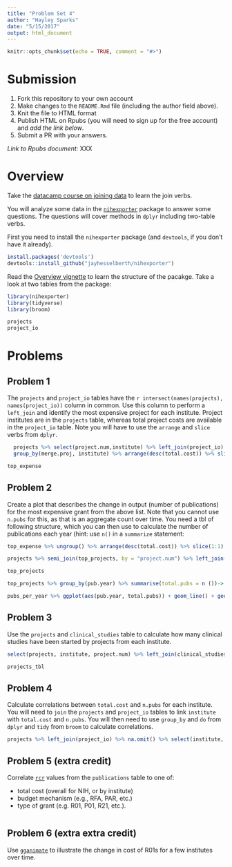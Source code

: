 ```yaml
---
title: "Problem Set 4"
author: "Hayley Sparks"
date: "5/15/2017"
output: html_document
---
```


```r
knitr::opts_chunk$set(echo = TRUE, comment = "#>")
```

# Submission

1. Fork this repository to your own account
1. Make changes to the `README.Rmd` file (including the author field above).
1. Knit the file to HTML format
1. Publish HTML on Rpubs (you will need to sign up for the free account) and *add the link below*.
1. Submit a PR with your answers.

*Link to Rpubs document:* XXX

# Overview

Take the [datacamp course on joining data](https://www.datacamp.com/courses/joining-data-in-r-with-dplyr) to learn the join verbs.

You will analyze some data in the [`nihexporter`](https://github.com/jayhesselberth/nihexporter) package to answer some questions. The questions will cover methods in `dplyr` including two-table verbs.

First you need to install the `nihexporter` package (and `devtools`, if you don't have it already).

```r
install.packages('devtools')
devtools::install_github("jayhesselberth/nihexporter")
```

Read the [Overview vignette](http://jayhesselberth.github.io/nihexporter/articles/nihexporter.html) to learn the structure of the pacakge. Take a look at two tables from the package:

```r
library(nihexporter)
library(tidyverse)
library(broom)

projects
project_io
```

# Problems

## Problem 1

The `projects` and `project_io` tables have the `r intersect(names(projects), names(project_io))` column in common. Use this column to perform a `left_join` and identify the most expensive project for each institute. Project institutes are in the `projects` table, whereas total project costs are available in the `project_io` table. Note you will have to use the `arrange` and `slice` verbs from `dplyr`.

```r
  projects %>% select(project.num,institute) %>% left_join(project_io) %>% select(project.num, institute, total.cost) -> merge.proj
  group_by(merge.proj, institute) %>% arrange(desc(total.cost)) %>% slice(1:1) -> top_expense

top_expense
```

## Problem 2

Create a plot that describes the change in output (number of publications) for the most expensive grant from the above list. Note that you cannot use `n.pubs` for this, as that is an aggregate count over time. You need a tbl of following structure, which you can then use to calculate the number of publications each year (hint: use `n()` in a `summarize` statement:

```r
top_expense %>% ungroup() %>% arrange(desc(total.cost)) %>% slice(1:1) -> top_projects

projects %>% semi_join(top_projects, by = "project.num") %>% left_join(publinks) %>% left_join(publications) %>% select(project.num, pub.year, fy.cost, pmid) %>% na.omit() -> top_projects

top_projects
```

```r
top_projects %>% group_by(pub.year) %>% summarise(total.pubs = n ())-> pubs_per_year

pubs_per_year %>% ggplot(aes(pub.year, total.pubs)) + geom_line() + geom_point() + theme_bw()
```

## Problem 3

Use the `projects` and `clinical_studies` table to calculate how many clinical studies have been started by projects from each institute.

```r
select(projects, institute, project.num) %>% left_join(clinical_studies) %>% na.omit() %>% select(institute, project.num, trial.id) %>% group_by(institute, project.num) %>% summarise(total.studies = n()) %>% arrange(desc(total.studies)) -> projects_tbl

projects_tbl
```

## Problem 4

Calculate correlations between `total.cost` and `n.pubs` for each institute. You will need to `join` the `projects` and `project_io` tables to link `institute` with `total.cost` and `n.pubs`. You will then need to use `group_by` and `do` from `dplyr` and `tidy` from `broom` to calculate correlations.

```r
projects %>% left_join(project_io) %>% na.omit() %>% select(institute, total.cost, n.pubs) %>% group_by(institute) %>% do(tidy(cor(.$total.cost, .$n.pubs))) %>% arrange(desc(x))
```

## Problem 5 (extra credit)

Correlate [`rcr`](https://icite.od.nih.gov/) values from the `publications` table to one of:

- total cost (overall for NIH, or by institute)
- budget mechanism (e.g., RFA, PAR, etc.)
- type of grant (e.g. R01, P01, R21, etc.). 

```r
```

## Problem 6 (extra extra credit)

Use [`gganimate`](https://github.com/dgrtwo/gganimate) to illustrate the change in cost of R01s for a few institutes over time.

```r
```
